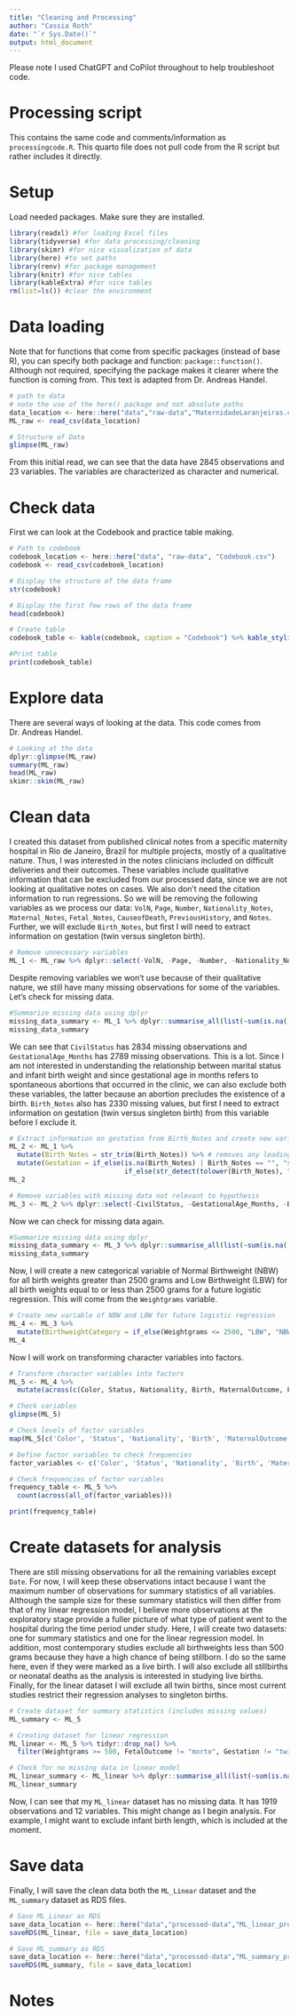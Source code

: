 ```yaml
---
title: "Cleaning and Processing"
author: "Cassia Roth"
date: "`r Sys.Date()`"
output: html_document
---
```


Please note I used ChatGPT and CoPilot throughout to help troubleshoot code.

# Processing script

This contains the same code and comments/information as `processingcode.R`. This quarto file does not pull code from the R script but rather includes it directly.

# Setup

Load needed packages. Make sure they are installed.

```r
library(readxl) #for loading Excel files
library(tidyverse) #for data processing/cleaning
library(skimr) #for nice visualization of data 
library(here) #to set paths
library(renv) #for package management
library(knitr) #for nice tables
library(kableExtra) #for nice tables
rm(list=ls()) #clear the environment
```


# Data loading

Note that for functions that come from specific packages (instead of base R), you can specify both package and function: `package::function()`. Although not required, specifying the package makes it clearer where the function is coming from. This text is adapted from Dr. Andreas Handel.

```r
# path to data
# note the use of the here() package and not absolute paths
data_location <- here::here("data","raw-data","MaternidadeLaranjeiras.csv")
ML_raw <- read_csv(data_location)

# Structure of Data
glimpse(ML_raw)
```

From this initial read, we can see that the data have 2845 observations and 23 variables. The variables are characterized as character and numerical.

# Check data

First we can look at the Codebook and practice table making.
```r
# Path to codebook
codebook_location <- here::here("data", "raw-data", "Codebook.csv")
codebook <- read_csv(codebook_location)

# Display the structure of the data frame
str(codebook)

# Display the first few rows of the data frame
head(codebook)

# Create table
codebook_table <- kable(codebook, caption = "Codebook") %>% kable_styling()

#Print table
print(codebook_table)
```

# Explore data

There are several ways of looking at the data. This code comes from Dr. Andreas Handel.

```r
# Looking at the data
dplyr::glimpse(ML_raw)
summary(ML_raw)
head(ML_raw)
skimr::skim(ML_raw)
```

# Clean data

I created this dataset from published clinical notes from a specific maternity hospital in Rio de Janeiro, Brazil for multiple projects, mostly of a qualitative nature. Thus, I was interested in the notes clinicians included on difficult deliveries and their outcomes. These variables include qualitative information that can be excluded from our processed data, since we are not looking at qualitative notes on cases. We also don't need the citation information to run regressions. So we will be removing the following variables as we process our data: `VolN`, `Page`, `Number`, `Nationality_Notes`, `Maternal_Notes`, `Fetal_Notes`, `CauseofDeath`, `PreviousHistory`, and `Notes`. Further, we will exclude `Birth_Notes`, but first I will need to extract information on gestation (twin versus singleton birth).

```r
# Remove unnecessary variables
ML_1 <- ML_raw %>% dplyr::select(-VolN, -Page, -Number, -Nationality_Notes, -Maternal_Notes, -Fetal_Notes, -CauseofDeath, -PreviousHistory, -Notes)
```

Despite removing variables we won't use because of their qualitative nature, we still have many missing observations for some of the variables. Let's check for missing data.

```r
#Summarize missing data using dplyr
missing_data_summary <- ML_1 %>% dplyr::summarise_all(list(~sum(is.na(.))))
missing_data_summary
```

We can see that `CivilStatus` has 2834 missing observations and `GestationalAge_Months` has 2789 missing observations. This is a lot. Since I am not interested in understanding the relationship between marital status and infant birth weight and since gestational age in months refers to spontaneous abortions that occurred in the clinic, we can also exclude both these variables, the latter because an abortion precludes the existence of a birth. `Birth_Notes` also has 2330 missing values, but first I need to extract information on gestation (twin versus singleton birth) from this variable before I exclude it.

```r
# Extract information on gestation from Birth_Notes and create new variable gestation with singleton and twin births
ML_2 <- ML_1 %>%
  mutate(Birth_Notes = str_trim(Birth_Notes)) %>% # removes any leading or trailing whitespace from Birth_Notes column
  mutate(Gestation = if_else(is.na(Birth_Notes) | Birth_Notes == "", "singleton", # checks if Birth_Notes is NA or empty strings and assigns singleton to Gestation column
                             if_else(str_detect(tolower(Birth_Notes), "gemelar"), "twin", "singleton"))) # checks for gemelar in case-insensitive manner and assigns twin accordingly or singleton otherwise
ML_2

# Remove variables with missing data not relevant to hypothesis
ML_3 <- ML_2 %>% dplyr::select(-CivilStatus, -GestationalAge_Months, -Birth_Notes)
```

Now we can check for missing data again.

```r
#Summarize missing data using dplyr
missing_data_summary <- ML_3 %>% dplyr::summarise_all(list(~sum(is.na(.))))
missing_data_summary
```
Now, I will create a new categorical variable of Normal Birthweight (NBW) for all birth weights greater than 2500 grams and Low Birthweight (LBW) for all birth weights equal to or less than 2500 grams for a future logistic regression. This will come from the `Weightgrams` variable.

```r
# Create new variable of NBW and LBW for future logistic regression
ML_4 <- ML_3 %>%
  mutate(BirthweightCategory = if_else(Weightgrams <= 2500, "LBW", "NBW"))
ML_4
```

Now I will work on transforming character variables into factors.

```r
# Transform character variables into factors
ML_5 <- ML_4 %>%
  mutate(across(c(Color, Status, Nationality, Birth, MaternalOutcome, FetalOutcome, Sex, Gestation, BirthweightCategory), as.factor))

# Check variables
glimpse(ML_5)

# Check levels of factor variables
map(ML_5[c('Color', 'Status', 'Nationality', 'Birth', 'MaternalOutcome', 'FetalOutcome', 'Sex', 'Gestation', 'BirthweightCategory')], levels)

# Define factor variables to check frequencies
factor_variables <- c('Color', 'Status', 'Nationality', 'Birth', 'MaternalOutcome', 'FetalOutcome', 'Sex', 'Gestation', 'BirthweightCategory')

# Check frequencies of factor variables
frequency_table <- ML_5 %>%
  count(across(all_of(factor_variables)))

print(frequency_table)
```

# Create datasets for analysis

There are still missing observations for all the remaining variables except `Date`. For now, I will keep these observations intact because I want the maximum number of observations for summary statistics of all variables. Although the sample size for these summary statistics will then differ from that of my linear regression model, I believe more observations at the exploratory stage provide a fuller picture of what type of patient went to the hospital during the time period under study. Here, I will create two datasets: one for summary statistics and one for the linear regression model. In addition, most contemporary studies exclude all birthweights less than 500 grams because they have a high chance of being stillborn. I do so the same here, even if they were marked as a live birth. I will also exclude all stillbirths or neonatal deaths as the analysis is interested in studying live births. Finally, for the linear dataset I will exclude all twin births, since most current studies restrict their regression analyses to singleton births.

```r
# Create dataset for summary statistics (includes missing values)
ML_summary <- ML_5

# Creating dataset for linear regression
ML_linear <- ML_5 %>% tidyr::drop_na() %>%
  filter(Weightgrams >= 500, FetalOutcome != "morto", Gestation != "twin") # Drop observations of < 500 grams, all non-live births, and all twin births for regression dataset

# Check for no missing data in linear model
ML_linear_summary <- ML_linear %>% dplyr::summarise_all(list(~sum(is.na(.))))
ML_linear_summary
```

Now, I can see that my `ML_linear` dataset has no missing data. It has 1919 observations and 12 variables. This might change as I begin analysis. For example, I might want to exclude infant birth length, which is included at the moment.

# Save data 

Finally, I will save the clean data both the `ML_Linear` dataset and the `ML_summary` dataset as RDS files.

```r
# Save ML_Linear as RDS
save_data_location <- here::here("data","processed-data","ML_linear_processed.rds")
saveRDS(ML_linear, file = save_data_location)

# Save ML_summary as RDS
save_data_location <- here::here("data","processed-data","ML_summary_processed.rds")
saveRDS(ML_summary, file = save_data_location)
```

# Notes